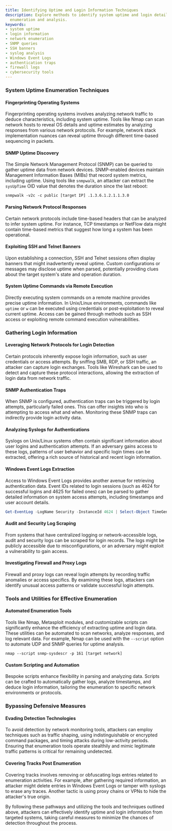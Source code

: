 ```yaml
---
title: Identifying Uptime and Login Information Techniques
description: Explore methods to identify system uptime and login details through network
  enumeration and analysis.
keywords:
- system uptime
- login information
- network enumeration
- SNMP queries
- SSH banners
- syslog analysis
- Windows Event Logs
- authentication traps
- firewall logs
- cybersecurity tools
---
```


### System Uptime Enumeration Techniques

#### Fingerprinting Operating Systems

Fingerprinting operating systems involves analyzing network traffic to deduce characteristics, including system uptime. Tools like Nmap can scan network hosts to reveal OS details and uptime estimates by analyzing responses from various network protocols. For example, network stack implementation nuances can reveal uptime through different time-based sequencing in packets.

#### SNMP Uptime Discovery

The Simple Network Management Protocol (SNMP) can be queried to gather uptime data from network devices. SNMP-enabled devices maintain Management Information Bases (MIBs) that record system metrics, including uptime. Using tools like `snmpwalk`, an attacker can extract the `sysUpTime` OID value that denotes the duration since the last reboot:

```shell
snmpwalk -v2c -c public [target IP] .1.3.6.1.2.1.1.3.0
```

#### Parsing Network Protocol Responses

Certain network protocols include time-based headers that can be analyzed to infer system uptime. For instance, TCP timestamps or NetFlow data might contain time-based metrics that suggest how long a system has been operational.

#### Exploiting SSH and Telnet Banners

Upon establishing a connection, SSH and Telnet sessions often display banners that might inadvertently reveal uptime. Custom configurations or messages may disclose uptime when parsed, potentially providing clues about the target system's state and operation duration.

#### System Uptime Commands via Remote Execution

Directly executing system commands on a remote machine provides precise uptime information. In Unix/Linux environments, commands like `uptime` or `w` can be executed using credentials or post-exploitation to reveal current uptime. Access can be gained through methods such as SSH access or exploiting remote command execution vulnerabilities.

### Gathering Login Information

#### Leveraging Network Protocols for Login Detection

Certain protocols inherently expose login information, such as user credentials or access attempts. By sniffing SMB, RDP, or SSH traffic, an attacker can capture login exchanges. Tools like Wireshark can be used to detect and capture these protocol interactions, allowing the extraction of login data from network traffic.

#### SNMP Authentication Traps

When SNMP is configured, authentication traps can be triggered by login attempts, particularly failed ones. This can offer insights into who is attempting to access what and when. Monitoring these SNMP traps can indirectly provide login activity data.

#### Analyzing Syslogs for Authentications

Syslogs on Unix/Linux systems often contain significant information about user logins and authentication attempts. If an adversary gains access to these logs, patterns of user behavior and specific login times can be extracted, offering a rich source of historical and recent login information.

#### Windows Event Logs Extraction

Access to Windows Event Logs provides another avenue for retrieving authentication data. Event IDs related to login sessions (such as 4624 for successful logins and 4625 for failed ones) can be parsed to gather detailed information on system access attempts, including timestamps and user account details.

```powershell
Get-EventLog -LogName Security -InstanceId 4624 | Select-Object TimeGenerated, EntryType, Message
```

#### Audit and Security Log Scraping

From systems that have centralized logging or network-accessible logs, audit and security logs can be scraped for login records. The logs might be publicly accessible due to misconfigurations, or an adversary might exploit a vulnerability to gain access.

#### Investigating Firewall and Proxy Logs

Firewall and proxy logs can reveal login attempts by recording traffic anomalies or access specifics. By examining these logs, attackers can identify unusual access patterns or validate successful login attempts.

### Tools and Utilities for Effective Enumeration

#### Automated Enumeration Tools

Tools like Nmap, Metasploit modules, and customizable scripts can significantly enhance the efficiency of extracting uptime and login data. These utilities can be automated to scan networks, analyze responses, and log relevant data. For example, Nmap can be used with the `--script` option to automate UDP and SNMP queries for uptime analysis.

```shell
nmap --script snmp-sysdescr -p 161 [target network]
```

#### Custom Scripting and Automation

Bespoke scripts enhance flexibility in parsing and analyzing data. Scripts can be crafted to automatically gather logs, analyze timestamps, and deduce login information, tailoring the enumeration to specific network environments or protocols.

### Bypassing Defensive Measures

#### Evading Detection Technologies

To avoid detection by network monitoring tools, attackers can employ techniques such as traffic shaping, using indistinguishable or encrypted command packages, and timing attacks during low-activity periods. Ensuring that enumeration tools operate stealthily and mimic legitimate traffic patterns is critical for remaining undetected.

#### Covering Tracks Post Enumeration

Covering tracks involves removing or obfuscating logs entries related to enumeration activities. For example, after gathering required information, an attacker might delete entries in Windows Event Logs or tamper with syslogs to erase any traces. Another tactic is using proxy chains or VPNs to hide the attacker's true origin.

By following these pathways and utilizing the tools and techniques outlined above, attackers can effectively identify uptime and login information from targeted systems, taking careful measures to minimize the chances of detection throughout the process.